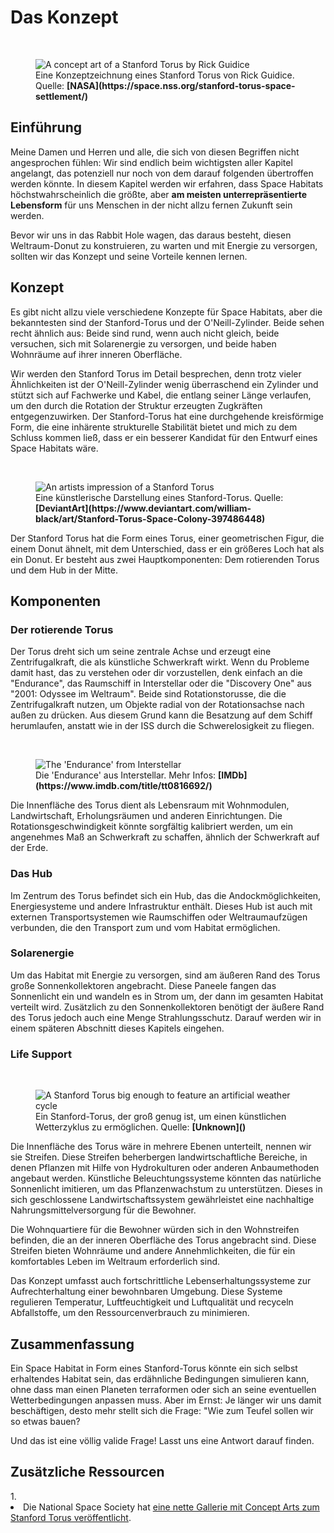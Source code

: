 
# Das Konzept

<ReadingTime />
<AudioPlayer ident="concept" />

<br/>
<figure>
<Image src={require(".//../../../resources/images/stanfordtorus.png")} alt="A concept art of a Stanford Torus by Rick Guidice" />
<figcaption style={{ color: "rgb(156, 156, 156)", fontSize: "14px", marginTop: "2px" }}>Eine Konzeptzeichnung eines Stanford Torus von Rick Guidice. Quelle: <strong>[NASA](https://space.nss.org/stanford-torus-space-settlement/)</strong></figcaption>
</figure>

## Einführung
Meine Damen und Herren und alle, die sich von diesen Begriffen nicht angesprochen fühlen: Wir sind endlich beim wichtigsten aller Kapitel angelangt, das potenziell nur noch von dem darauf folgenden übertroffen werden könnte. In diesem Kapitel werden wir erfahren, dass Space Habitats höchstwahrscheinlich die größte, aber <strong>am meisten unterrepräsentierte Lebensform</strong> für uns Menschen in der nicht allzu fernen Zukunft sein werden.

Bevor wir uns in das Rabbit Hole wagen, das daraus besteht, diesen Weltraum-Donut zu konstruieren, zu warten und mit Energie zu versorgen, sollten wir das Konzept und seine Vorteile kennen lernen.

## Konzept
Es gibt nicht allzu viele verschiedene Konzepte für Space Habitats, aber die bekanntesten sind der Stanford-Torus und der O'Neill-Zylinder. Beide sehen recht ähnlich aus: Beide sind rund, wenn auch nicht gleich, beide versuchen, sich mit Solarenergie zu versorgen, und beide haben Wohnräume auf ihrer inneren Oberfläche. 

Wir werden den Stanford Torus im Detail besprechen, denn trotz vieler Ähnlichkeiten ist der O'Neill-Zylinder wenig überraschend ein Zylinder und stützt sich auf Fachwerke und Kabel, die entlang seiner Länge verlaufen, um den durch die Rotation der Struktur erzeugten Zugkräften entgegenzuwirken. Der Stanford-Torus hat eine durchgehende kreisförmige Form, die eine inhärente strukturelle Stabilität bietet und mich zu dem Schluss kommen ließ, dass er ein besserer Kandidat für den Entwurf eines Space Habitats wäre. 

<br/>
<figure>
<Image src={require(".//../../../resources/images/stanfordtorus2.png")} alt="An artists impression of a Stanford Torus" />
<figcaption style={{ color: "rgb(156, 156, 156)", fontSize: "14px", marginTop: "2px" }}>Eine künstlerische Darstellung eines Stanford-Torus. Quelle: <strong>[DeviantArt](https://www.deviantart.com/william-black/art/Stanford-Torus-Space-Colony-397486448)</strong></figcaption>
</figure>

Der Stanford Torus hat die Form eines Torus, einer geometrischen Figur, die einem Donut ähnelt, mit dem Unterschied, dass er ein größeres Loch hat als ein Donut. Er besteht aus zwei Hauptkomponenten: Dem rotierenden Torus und dem Hub in der Mitte.

## Komponenten
### Der rotierende Torus
Der Torus dreht sich um seine zentrale Achse und erzeugt eine Zentrifugalkraft, die als künstliche Schwerkraft wirkt. Wenn du Probleme damit hast, das zu verstehen oder dir vorzustellen, denk einfach an die "Endurance", das Raumschiff in Interstellar oder die "Discovery One" aus "2001: Odyssee im Weltraum". Beide sind Rotationstorusse, die die Zentrifugalkraft nutzen, um Objekte radial von der Rotationsachse nach außen zu drücken. Aus diesem Grund kann die Besatzung auf dem Schiff herumlaufen, anstatt wie in der ISS durch die Schwerelosigkeit zu fliegen. 

<br/>
<figure>
<Image src={require(".//../../../resources/images/endurance.gif")} alt="The 'Endurance' from Interstellar" />
<figcaption style={{ color: "rgb(156, 156, 156)", fontSize: "14px", marginTop: "2px" }}>Die 'Endurance' aus Interstellar. Mehr Infos: <strong>[IMDb](https://www.imdb.com/title/tt0816692/)</strong></figcaption>
</figure>

Die Innenfläche des Torus dient als Lebensraum mit Wohnmodulen, Landwirtschaft, Erholungsräumen und anderen Einrichtungen. Die Rotationsgeschwindigkeit könnte sorgfältig kalibriert werden, um ein angenehmes Maß an Schwerkraft zu schaffen, ähnlich der Schwerkraft auf der Erde.

### Das Hub
Im Zentrum des Torus befindet sich ein Hub, das die Andockmöglichkeiten, Energiesysteme und andere Infrastruktur enthält. Dieses Hub ist auch mit externen Transportsystemen wie Raumschiffen oder Weltraumaufzügen verbunden, die den Transport zum und vom Habitat ermöglichen.

### Solarenergie
Um das Habitat mit Energie zu versorgen, sind am äußeren Rand des Torus große Sonnenkollektoren angebracht. Diese Paneele fangen das Sonnenlicht ein und wandeln es in Strom um, der dann im gesamten Habitat verteilt wird. Zusätzlich zu den Sonnenkollektoren benötigt der äußere Rand des Torus jedoch auch eine Menge Strahlungsschutz. Darauf werden wir in einem späteren Abschnitt dieses Kapitels eingehen.

### Life Support

<br/>
<figure>
<Image src={require(".//../../../resources/images/stanfordtorus3.png")} alt="A Stanford Torus big enough to feature an artificial weather cycle" />
<figcaption style={{ color: "rgb(156, 156, 156)", fontSize: "14px", marginTop: "2px" }}>Ein Stanford-Torus, der groß genug ist, um einen künstlichen Wetterzyklus zu ermöglichen. Quelle: <strong>[Unknown]()</strong></figcaption>
</figure>

Die Innenfläche des Torus wäre in mehrere Ebenen unterteilt, nennen wir sie Streifen. Diese Streifen beherbergen landwirtschaftliche Bereiche, in denen Pflanzen mit Hilfe von Hydrokulturen oder anderen Anbaumethoden angebaut werden. Künstliche Beleuchtungssysteme könnten das natürliche Sonnenlicht imitieren, um das Pflanzenwachstum zu unterstützen. Dieses in sich geschlossene Landwirtschaftssystem gewährleistet eine nachhaltige Nahrungsmittelversorgung für die Bewohner.

Die Wohnquartiere für die Bewohner würden sich in den Wohnstreifen befinden, die an der inneren Oberfläche des Torus angebracht sind. Diese Streifen bieten Wohnräume und andere Annehmlichkeiten, die für ein komfortables Leben im Weltraum erforderlich sind.

Das Konzept umfasst auch fortschrittliche Lebenserhaltungssysteme zur Aufrechterhaltung einer bewohnbaren Umgebung. Diese Systeme regulieren Temperatur, Luftfeuchtigkeit und Luftqualität und recyceln Abfallstoffe, um den Ressourcenverbrauch zu minimieren.

## Zusammenfassung
Ein Space Habitat in Form eines Stanford-Torus könnte ein sich selbst erhaltendes Habitat sein, das erdähnliche Bedingungen simulieren kann, ohne dass man einen Planeten terraformen oder sich an seine eventuellen Wetterbedingungen anpassen muss. Aber im Ernst: Je länger wir uns damit beschäftigen, desto mehr stellt sich die Frage: "Wie zum Teufel sollen wir so etwas bauen?

Und das ist eine völlig valide Frage! Lasst uns eine Antwort darauf finden.


<SaveArticleSection article="space-habitats-concept"/>

## Zusätzliche Ressourcen
<AdditionalResources>
  <div>
    <span>1. </span><li>Die National Space Society hat <a href="https://space.nss.org/stanford-torus-space-settlement/" target="_blank">eine nette Gallerie mit Concept Arts zum Stanford Torus veröffentlicht</a>.</li>
  </div>
</AdditionalResources>


<Analytics />